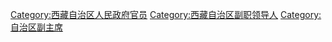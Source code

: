 [[Category:西藏自治区人民政府官员|Category:西藏自治区人民政府官员]]
[[Category:西藏自治区副职领导人|Category:西藏自治区副职领导人]]
[[Category:自治区副主席|Category:自治区副主席]]